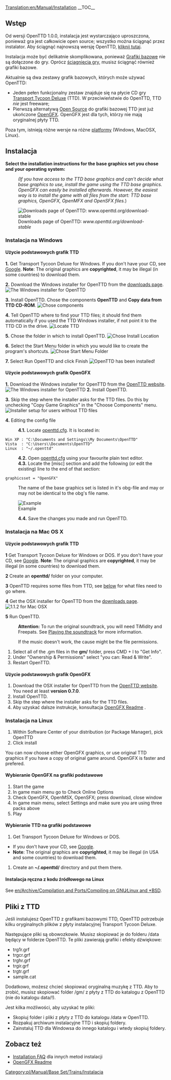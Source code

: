 [[Translation:en/Manual/Installation]]
{{pl/Tłumaczenie|oryg. = Installation
|z     = en
|na    = pl
|Postępy = 10
}}
{{pl/Spis treści}}
__TOC__
==Wstęp==
Od wersji OpenTTD 1.0.0, instalacja jest wystarczająco uproszczona, ponieważ gra jest całkowicie open source; wszystko można ściągnąć przez instalator. Aby ściągnąć najnowszą wersję OpenTTD, [http://www.openttd.org/download-stable kliknij tutaj].

Instalacja może być delikatnie skomplikowana, ponieważ [[pl/<!--Grafiki bazowe/Pl-->Bazowe grafiki|Grafiki bazowe]] nie są dołączone do gry. Oprócz [http://www.openttd.org/ ściągnięcia gry], musisz ściągnąć również grafiki bazowe.

Aktualnie są dwa zestawy grafik bazowych, których może używać OpenTTD:
* Jeden pełen funkcjonalny zestaw znajduje się na płycie CD gry [http://en.wikipedia.org/wiki/Transport_Tycoon_Deluxe Transport Tycoon Deluxe] (TTD). W przeciwieństwie do OpenTTD, TTD ''nie'' jest freeware;
* Pierwszą alternatywą [http://pl.wikipedia.org/wiki/Open_source Open Source] do grafiki bazowej TTD jest już ukończone [[pl/<!--OpenGFX/Pl-->OpenGFX Readme|OpenGFX]]. OpenGFX jest dla tych, którzy nie mają oryginalnej płyty TTD.

Poza tym, istnieją różne wersje na różne [[pl/<!--System operacyjny-->System Operacyjny|platformy]] (Windows, MacOSX, Linux).

==Instalacja==
'''Select the installation instructions for the base graphics set you chose and your operating system:'''
:<p style="font-size: 90%">''(If you have access to the TTD base graphics and can't decide what base graphics to use, install the game using the TTD base graphics. OpenGFX can easily be installed afterwards. However, the easiest way is to install the game with all files from the start: TTD base graphics, OpenGFX, OpenMFX and OpenSFX files.'')</p>

[[File:en/Manual/Installation 1a.png|frame|center|Downloads page of OpenTTD: ''www.openttd.org/download-stable'']]

===Instalacja na Windows===
====Użycie podstawowych grafik TTD====
'''1.''' Get Transport Tycoon Deluxe for Windows. If you don't have your CD, see [http://www.google.com/search?q=transport+tycoon+deluxe Google]. '''Note''': The original graphics are '''copyrighted''', it may be illegal (in some countries) to download them.

'''2.''' Download the Windows installer for OpenTTD from the [http://www.openttd.org/download-stable downloads page].
[[File:en/Manual/Installation 1b.png|frame|center|The Windows installer for OpenTTD]]

'''3.''' Install OpenTTD. Chose the components '''OpenTTD''' and '''Copy data from TTD CD-ROM'''.
[[File:en/Manual/Installation 2.png|frame|center|Chose components]]

'''4.''' Tell OpenTTD where to find your TTD files; it should find them automatically if you used the TTD Windows installer, if not point it to the TTD CD in the drive.
[[File:en/Manual/Installation 3.png|frame|center|Locate TTD]]

'''5.''' Chose the folder in which to install OpenTTD.
[[File:en/Manual/Installation 4.png|frame|center|Chose Install Location]]

'''6.''' Select the Start Menu folder in which you would like to create the program's shortcuts.
[[File:en/Manual/Installation 5.png|frame|center|Chose Start Menu Folder]]

'''7.''' Select Run OpenTTD and click Finish
[[File:en/Manual/Installation 6.png|frame|center|OpenTTD has been installed!]]

====Użycie podstawowych grafik OpenGFX====
'''1.''' Download the Windows installer for OpenTTD from the [http://www.openttd.org/ OpenTTD website].
[[File:en/Manual/Installation 1b.png|frame|center|The Windows installer for OpenTTD]]
'''2.''' Install OpenTTD.

'''3.''' Skip the step where the installer asks for the TTD files. Do this by unchecking "Copy Game Graphics" in the "Choose Components" menu.
[[File:en/Manual/Installation 2 gfx.png|frame|center|Installer setup for users without TTD files]]

'''4.''' Editing the config file
:'''4.1.''' Locate [[pl/Archive/Manual/Settings/Openttd.cfg|openttd.cfg]]. It is located in:
 Win XP : "C:\Documents and Settings\<username>\My Documents\OpenTTD"
 Vista  : "C:\Users\<username>\Documents\OpenTTD"
 Linux  : "~/.openttd"
:'''4.2.''' Open [[pl/Archive/Manual/Settings/Openttd.cfg|openttd.cfg]] using your favourite plain text editor.
:'''4.3.''' Locate the [misc] section and add the following (or edit the existing) line to the end of that section:
 graphicsset = "OpenGFX"
: The name of the base graphics set is listed in it's obg-file and may or may not be identical to the obg's file name.
[[File:en/Manual/Installation 9 grx manual configuration cfg.png|frame|center|Example]]
:'''4.4.''' Save the changes you made and run OpenTTD.

===Instalacja na Mac OS X===
{{en/Note| 1=There were no official binaries for Mac OS X for the 1.0.x branch. However, support has now resumed for the 1.1.x branch, please download the latest '''official''' testing binary (currently 1.1.0 beta5) to make sure any remaining bugs are found}}
====Użycie podstawowych grafik TTD====
'''1''' Get Transport Tycoon Deluxe for Windows or DOS. If you don't have your CD, see [http://www.google.com/search?q=transport+tycoon+deluxe Google]. '''Note''': The original graphics are '''copyrighted''', it may be illegal (in some countries) to download them.

'''2''' Create an '''openttd/''' folder on your computer.

'''3''' OpenTTD requires some files from TTD, see [[#files-from-ttd|below]] for what files need to go where.

'''4''' Get the OSX installer for OpenTTD from the [http://www.openttd.org/download-stable downloads page].
[[File:en/Manual/Installation 1b osx.png|frame|center|1.1.2 for Mac OSX]]

'''5''' Run OpenTTD.


:'''Attention:''' To run the original soundtrack, you will need TiMidity and Freepats. See [[en/Archive/Compilation and Ports/Compiling on GNU∕Linux and *BSD#playing-the-soundtrack|Playing the soundtrack]] for more information.


:If the music doesn't work, the cause might be the file permissions.
#Select all of the .gm files in the '''gm/''' folder, press CMD + I to "Get Info".
#Under "Ownership & Permissions" select "you can: Read & Write".
#Restart OpenTTD.

====Użycie podstawowych grafik OpenGFX====
# Download the OSX installer for OpenTTD from the [http://www.openttd.org/ OpenTTD website]. You need at least '''version 0.7.0'''.
# Install OpenTTD.
# Skip the step where the installer asks for the TTD files.
# Aby uzyskać dalsze instrukcje, konsultacja [[pl/Archive/Community/OpenGFX Readme#manually-installing-opengfx|OpenGFX Readme]] .

===Instalacja na Linux===

#Within Software Center of your distribution (or Package Manager), pick OpenTTD
#Click install

You can now choose either OpenGFX graphics, or use original TTD graphics if you have a copy of original game around.
OpenGFX is faster and prefered.

====Wybieranie OpenGFX na grafiki podstawowe====
#Start the game
#In game main menu go to Check Online Options
#Check OpenGFX, OpenMSX, OpenSFX; press download, close window
#In game main menu, select Settings and make sure you are using three packs above
#Play

====Wybieranie TTD na grafiki podstawowe====
#Get Transport Tycoon Deluxe for Windows or DOS.  
* If you don't have your CD, see [http://www.google.com/search?q=transport+tycoon+deluxe Google]. 
*'''Note''': The original graphics are '''copyrighted''', it may be illegal (in USA and some countries) to download them.
#Create an '''~/.openttd/''' directory and put them there.

====Instalacja ręczna z kodu źródłowego na Linux====
See [[en/Archive/Compilation and Ports/Compiling on GNU∕Linux and *BSD]].

==Pliki z TTD==
Jeśli instalujesz OpenTTD z grafikami bazowymi TTD, OpenTTD potrzebuje kilku oryginalnych plików z płyty instalacyjnej Transport Tycoon Deluxe.

Następujące pliki są obowozkowie. Musisz skopiować je do folderu /data będący w folderze OpenTTD. Te pliki zawierają grafiki i efekty dźwiękowe:
* trg1r.grf
* trgcr.grf
* trghr.grf
* trgir.grf
* trgtr.grf
* sample.cat


Dodatkowo, możesz chcieć skopiować oryginalną muzykę z TTD. Aby to zrobić, musisz skopiować folder /gm/ z płyty z TTD do katalogu z OpenTTD (nie do katalogu data/!).


Jest kilka możliwości, aby uzyskać te pliki:
* Skopiuj folder i pliki z płyty z TTD do katalogu /data w OpenTTD.
* Rozpakuj archiwum instalacyjne TTD i skopiuj foldery.
* Zainstaluj TTD dla Windowsa do innego katalogu i wtedy skopiuj foldery.

==Zobacz też==
* [[pl/Archive/Manual/FAQ Instalacji|Installation FAQ]] dla innych metod instalacji
* [[pl/Archive/Community/OpenGFX Readme|OpenGFX Readme]]

[[Category:pl/Manual/Base Set/Trains/Instalacja]]